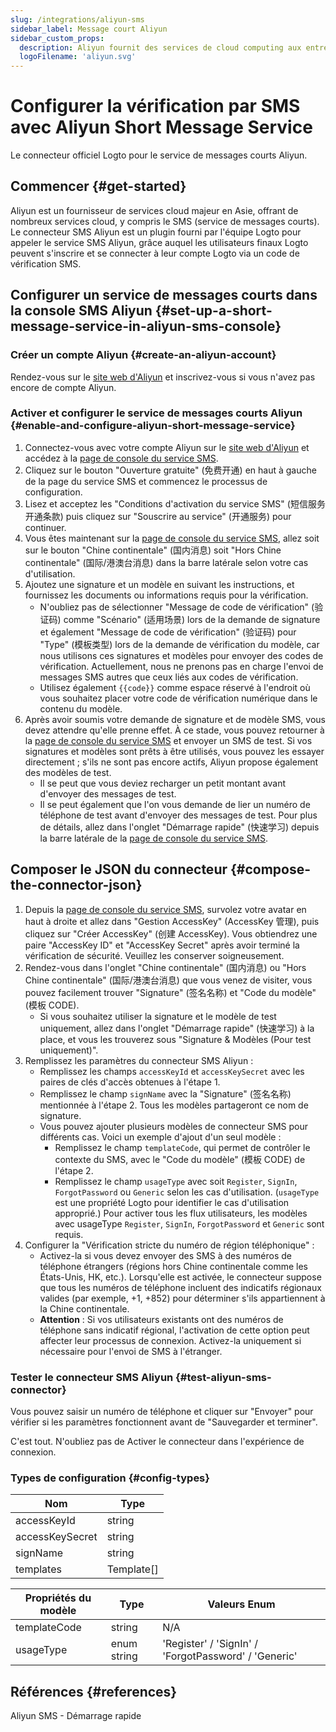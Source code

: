 ```yaml
---
slug: /integrations/aliyun-sms
sidebar_label: Message court Aliyun
sidebar_custom_props:
  description: Aliyun fournit des services de cloud computing aux entreprises en ligne.
  logoFilename: 'aliyun.svg'
---
```



# Configurer la vérification par SMS avec Aliyun Short Message Service

Le connecteur officiel Logto pour le service de messages courts Aliyun.

<GuideTip />

## Commencer \{#get-started}

Aliyun est un fournisseur de services cloud majeur en Asie, offrant de nombreux services cloud, y compris le SMS (service de messages courts). Le connecteur SMS Aliyun est un plugin fourni par l'équipe Logto pour appeler le service SMS Aliyun, grâce auquel les utilisateurs finaux Logto peuvent s'inscrire et se connecter à leur compte Logto via un code de vérification SMS.

## Configurer un service de messages courts dans la console SMS Aliyun \{#set-up-a-short-message-service-in-aliyun-sms-console}

### Créer un compte Aliyun \{#create-an-aliyun-account}

Rendez-vous sur le [site web d'Aliyun](https://cn.aliyun.com/) et inscrivez-vous si vous n'avez pas encore de compte Aliyun.

### Activer et configurer le service de messages courts Aliyun \{#enable-and-configure-aliyun-short-message-service}

1. Connectez-vous avec votre compte Aliyun sur le [site web d'Aliyun](https://cn.aliyun.com/) et accédez à la [page de console du service SMS](https://www.aliyun.com/product/sms).
2. Cliquez sur le bouton "Ouverture gratuite" (免费开通) en haut à gauche de la page du service SMS et commencez le processus de configuration.
3. Lisez et acceptez les "Conditions d'activation du service SMS" (短信服务开通条款) puis cliquez sur "Souscrire au service" (开通服务) pour continuer.
4. Vous êtes maintenant sur la [page de console du service SMS](https://dysms.console.aliyun.com/overview), allez soit sur le bouton "Chine continentale" (国内消息) soit "Hors Chine continentale" (国际/港澳台消息) dans la barre latérale selon votre cas d'utilisation.
5. Ajoutez une signature et un modèle en suivant les instructions, et fournissez les documents ou informations requis pour la vérification.
   - N'oubliez pas de sélectionner "Message de code de vérification" (验证码) comme "Scénario" (适用场景) lors de la demande de signature et également "Message de code de vérification" (验证码) pour "Type" (模板类型) lors de la demande de vérification du modèle, car nous utilisons ces signatures et modèles pour envoyer des codes de vérification. Actuellement, nous ne prenons pas en charge l'envoi de messages SMS autres que ceux liés aux codes de vérification.
   - Utilisez également `{{code}}` comme espace réservé à l'endroit où vous souhaitez placer votre code de vérification numérique dans le contenu du modèle.
6. Après avoir soumis votre demande de signature et de modèle SMS, vous devez attendre qu'elle prenne effet. À ce stade, vous pouvez retourner à la [page de console du service SMS](https://dysms.console.aliyun.com/overview) et envoyer un SMS de test. Si vos signatures et modèles sont prêts à être utilisés, vous pouvez les essayer directement ; s'ils ne sont pas encore actifs, Aliyun propose également des modèles de test.
   - Il se peut que vous deviez recharger un petit montant avant d'envoyer des messages de test.
   - Il se peut également que l'on vous demande de lier un numéro de téléphone de test avant d'envoyer des messages de test. Pour plus de détails, allez dans l'onglet "Démarrage rapide" (快速学习) depuis la barre latérale de la [page de console du service SMS](https://dysms.console.aliyun.com/overview).

## Composer le JSON du connecteur \{#compose-the-connector-json}

1. Depuis la [page de console du service SMS](https://dysms.console.aliyun.com/overview), survolez votre avatar en haut à droite et allez dans "Gestion AccessKey" (AccessKey 管理), puis cliquez sur "Créer AccessKey" (创建 AccessKey). Vous obtiendrez une paire "AccessKey ID" et "AccessKey Secret" après avoir terminé la vérification de sécurité. Veuillez les conserver soigneusement.
2. Rendez-vous dans l'onglet "Chine continentale" (国内消息) ou "Hors Chine continentale" (国际/港澳台消息) que vous venez de visiter, vous pouvez facilement trouver "Signature" (签名名称) et "Code du modèle" (模板 CODE).
   - Si vous souhaitez utiliser la signature et le modèle de test uniquement, allez dans l'onglet "Démarrage rapide" (快速学习) à la place, et vous les trouverez sous "Signature & Modèles (Pour test uniquement)".
3. Remplissez les paramètres du connecteur SMS Aliyun :
   - Remplissez les champs `accessKeyId` et `accessKeySecret` avec les paires de clés d'accès obtenues à l'étape 1.
   - Remplissez le champ `signName` avec la "Signature" (签名名称) mentionnée à l'étape 2. Tous les modèles partageront ce nom de signature.
   - Vous pouvez ajouter plusieurs modèles de connecteur SMS pour différents cas. Voici un exemple d'ajout d'un seul modèle :
     - Remplissez le champ `templateCode`, qui permet de contrôler le contexte du SMS, avec le "Code du modèle" (模板 CODE) de l'étape 2.
     - Remplissez le champ `usageType` avec soit `Register`, `SignIn`, `ForgotPassword` ou `Generic` selon les cas d'utilisation. (`usageType` est une propriété Logto pour identifier le cas d'utilisation approprié.) Pour activer tous les flux utilisateurs, les modèles avec usageType `Register`, `SignIn`, `ForgotPassword` et `Generic` sont requis.
4. Configurer la "Vérification stricte du numéro de région téléphonique" :
   - Activez-la si vous devez envoyer des SMS à des numéros de téléphone étrangers (régions hors Chine continentale comme les États-Unis, HK, etc.). Lorsqu'elle est activée, le connecteur suppose que tous les numéros de téléphone incluent des indicatifs régionaux valides (par exemple, +1, +852) pour déterminer s'ils appartiennent à la Chine continentale.
   - **Attention** : Si vos utilisateurs existants ont des numéros de téléphone sans indicatif régional, l'activation de cette option peut affecter leur processus de connexion. Activez-la uniquement si nécessaire pour l'envoi de SMS à l'étranger.

### Tester le connecteur SMS Aliyun \{#test-aliyun-sms-connector}

Vous pouvez saisir un numéro de téléphone et cliquer sur "Envoyer" pour vérifier si les paramètres fonctionnent avant de "Sauvegarder et terminer".

C'est tout. N'oubliez pas de <MainSiteUrl href="/connectors/sms-connectors/#enable-phone-number-sign-up-or-sign-in">Activer le connecteur dans l'expérience de connexion</MainSiteUrl>.

### Types de configuration \{#config-types}

| Nom             | Type       |
| --------------- | ---------- |
| accessKeyId     | string     |
| accessKeySecret | string     |
| signName        | string     |
| templates       | Template[] |

| Propriétés du modèle | Type        | Valeurs Enum                                         |
| -------------------- | ----------- | ---------------------------------------------------- |
| templateCode         | string      | N/A                                                  |
| usageType            | enum string | 'Register' / 'SignIn' / 'ForgotPassword' / 'Generic' |

## Références \{#references}

<Url href="https://dysms.console.aliyun.com/quickstart">Aliyun SMS - Démarrage rapide</Url>
